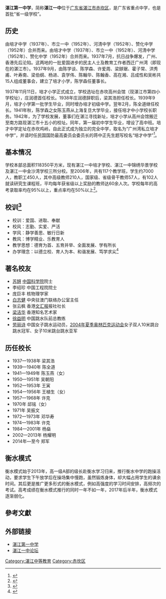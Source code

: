 {{onesource|time=2018-01-16T10:24:57+00:00}}
'''湛江第一中学'''，简称'''湛江一中'''位于[[广东省|广东省]][[湛江市|湛江市]][[赤坎区|赤坎区]]，是广东省重点中学，也是首批“省一级学校”。

== 历史 ==
由培才中学（1937年）、市立一中（1952年）、河清中学（1952年）、赞化中学（1952年）合并而来。由培才中学（1937年）、市立一中（1952年）、河清中学（1952年）、赞化中学（1952年）合并而来。1937年7月，抗日战争爆发，广州、香港先后沦陷。这两地的一批爱国进步的民主人士及教育工作者西迁广州湾（即现在的湛江市）。1937年9月，由陈学谈、陈学森、许爱周、梁銶琚、霍子常、洪秀甫、叶寿南、梁伯纲、杨进、袁学伟、陈翰华、陈翰香、高在湘、吕成性和吴彬共15人组成董事会，建立了培才小学，陈学森任董事长。

1937年11月11日，培才小学正式成立，学校选址在赤坎高州会馆（现湛江市第四小学校址），庄润德首任校长。1938年庄润德辞职后，梁其浩担任校长。1939年9月，培才小学第一批学生毕业，同时增办培才初级中学。翌年2月，陈全道继任校长。1941年秋，陈学森之女陈玉燕从上海复旦大学毕业，接任培才中小学校长职务。1942年，为了学校发展，董事们在湛江寻找新址，培才小学从高州会馆搬迁至南方路现湛江市十五小的校址。同年，第一届初中学生毕业，增设了高中班。培才中学定址在赤坎鸡岭，自此正式成为独立的完全中学，取名为“广州湾私立培才中学”，并请时任民国国防最高委员会委员长的蒋中正先生题写校名“培才中学”<ref>{{Cite book|title=迈向21世纪的广东 Guangdong marching toward the 21st century|last=广东省地方史志办公室编|first=|publisher=广州：广东经济出版社|year=2001|isbn=7-80632-937-4|location=|pages=614}}</ref>。

== 基本情况 ==
学校本部总面积118350平方米，现有湛江一中培才学校、湛江一中锦绣华景学校及湛江一中金沙湾学校三所分校。至2006年，共有117个教学班，学生约7000人，教职工450人，其中高级教师210人，国家级、省级骨干教师57人，有102人就读研究生课程班，平均每年获省级以上奖励的教师达60余人次。学校每年的高考录取率均在95%以上，重点率均在50%以上<ref>{{Cite web |url=http://www.zjyz.org/xxgk/ShowArticle.asp?ArticleID=164 |title=湛江一中简介 ；湛江一中学官方网 |access-date=2009-07-17 |archive-date=2021-01-31 |archive-url=https://web.archive.org/web/20210131110910/http://www.zjyz.org/xxgk/ShowArticle.asp?ArticleID=164 |dead-url=no }}</ref>。

== 校训<ref>{{Cite web |url=http://www.zjyz.org/xxgk/ShowArticle.asp?ArticleID=31 |title=湛江校训校风 ；湛江一中学官方网 |access-date=2009-07-17 |archive-date=2021-01-30 |archive-url=https://web.archive.org/web/20210130064025/http://www.zjyz.org/xxgk/ShowArticle.asp?ArticleID=31 |dead-url=no }}</ref>==
*校训：爱国、进取、奉献
*校风：志勤、实爱、严活
*学风：静学善思、敏行日新
*教风：博学精业、乐教育人
*教学思想：德育为首、五育并举、全面发展、学有所长
*办学理念：以德立校、育人为本、和谐发展、笃学求尖<ref>{{Cite web|title=湛江一中-学校概况-校训校风|url=http://www.zjyz.org/showArticle.asp?articleid=3256&channelid=1001|accessdate=2021-03-21|work=www.zjyz.org|archive-date=2019-04-18|archive-url=https://web.archive.org/web/20190418234134/http://zjyz.org/showArticle.asp?articleid=3256&channelid=1001|dead-url=no}}</ref>

== 著名校友 ==
*[[苏锵|苏锵]]   [[中国科学院|中国科学院]]院士
*李绍珍 中国工程院院士
*庞巨丰 核物理学家
*[[白志健|白志健]] 中央驻澳门联络办公室主任
*张云枫 香港[[文汇报_(香港)|文汇报]]报社社长
*[[梁潔華|梁洁华]] 香港知名艺术家
*[[徐益明|徐益明]] 中国跳水队前总教练
*[[劳丽诗|劳丽诗]] 中国女子跳水运动员，[[2004年夏季奥林匹克运动会|2004年夏季奥林匹克运动会]]女子双人10米跳台跳水冠军、女子10米跳台跳水亚军

== 历任校长 ==
*1937—1938年 梁其浩
*1939—1940年 陈全道
*1941—1949年 陈玉燕（女）
*1950—1951年 吴朝阳
*1952—1953年 王寅
*1954—1956年 王植生（女）
* 1957—1968年 许克
*1970年 邱铭（女）
*1971年 吴振文
*1972—1973年 邓华寿
*1974—1983年 许克
*1984—2001年 杨燊
*2002—2013年 杨耀明
*2014年—至今 郑军

==衡水模式==
衡水模式始于2013年，高一级A部的级长赴衡水学习归来，推行衡水中学的跑操活动，要求学生下午放学后在操场集中慢跑，虽然锻炼身体，却大幅占用学生的课余时间。其后更是推广更多形式的衡水模式，例如高强度的学习时间安排，高频次的考试。高考成绩在衡水模式推行的同时一年不如一年，2017年后半年，衡水模式逐渐弱化。{{来源请求}}

==參考文獻==
<div class="references-small">
<references />
</div>

==外部链接==
*[http://www.zjyz.org  湛江第一中学] {{Wayback|url=http://www.zjyz.org/ |date=20210205041405 }}
*[https://web.archive.org/web/20130625023400/http://zjyzone.cn/ 湛江一中论坛]

[[Category:湛江中等教育|Category:湛江中等教育]]
[[Category:赤坎区|Category:赤坎区]]